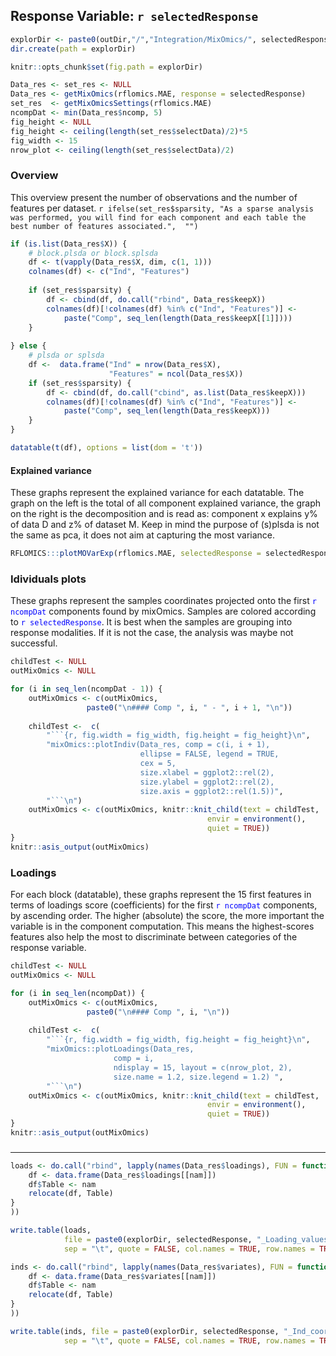 ## Response Variable: `r selectedResponse` 

```r
explorDir <- paste0(outDir,"/","Integration/MixOmics/", selectedResponse, "/")
dir.create(path = explorDir)

knitr::opts_chunk$set(fig.path = explorDir)
```

```r
Data_res <- set_res <- NULL
Data_res <- getMixOmics(rflomics.MAE, response = selectedResponse)
set_res  <- getMixOmicsSettings(rflomics.MAE)
ncompDat <- min(Data_res$ncomp, 5)
fig_height <- NULL
fig_height <- ceiling(length(set_res$selectData)/2)*5
fig_width <- 15
nrow_plot <- ceiling(length(set_res$selectData)/2)
```

### Overview

This overview present the number of observations and the number of features per dataset.
`r ifelse(set_res$sparsity, "As a sparse analysis was performed, you will find for each component and each table the best number of features associated.",  "")`

```r
if (is.list(Data_res$X)) {
    # block.plsda or block.splsda
    df <- t(vapply(Data_res$X, dim, c(1, 1)))
    colnames(df) <- c("Ind", "Features")
    
    if (set_res$sparsity) {
        df <- cbind(df, do.call("rbind", Data_res$keepX))
        colnames(df)[!colnames(df) %in% c("Ind", "Features")] <-
            paste("Comp", seq_len(length(Data_res$keepX[[1]])))
    }
    
} else {
    # plsda or splsda
    df <-  data.frame("Ind" = nrow(Data_res$X),
                      "Features" = ncol(Data_res$X))
    if (set_res$sparsity) {
        df <- cbind(df, do.call("cbind", as.list(Data_res$keepX)))
        colnames(df)[!colnames(df) %in% c("Ind", "Features")] <-
            paste("Comp", seq_len(length(Data_res$keepX)))
    }
}

datatable(t(df), options = list(dom = 't'))
```

#### Explained variance

These graphs represent the explained variance for each datatable. 
The graph on the left is the total of all component explained variance,
the graph on the right is the decomposition and is read as: component x explains y% of data D and z% of dataset M.
Keep in mind the purpose of (s)plsda is not the same as pca, it does not aim at capturing the most variance.

```r
RFLOMICS:::plotMOVarExp(rflomics.MAE, selectedResponse = selectedResponse)
```

### Idividuals plots {.tabset}

These graphs represent the samples coordinates projected onto the first 
<span style=color:blue>`r ncompDat`</span> components found by mixOmics.
Samples are colored according to 
<span style=color:blue>`r selectedResponse`</span>. 
It is best when the samples are grouping into response modalities.
If it is not the case, the analysis was maybe not successful.

```r
childTest <- NULL
outMixOmics <- NULL

for (i in seq_len(ncompDat - 1)) {
    outMixOmics <- c(outMixOmics,
                 paste0("\n#### Comp ", i, " - ", i + 1, "\n"))
    
    childTest <-  c(
        "```{r, fig.width = fig_width, fig.height = fig_height}\n",
        "mixOmics::plotIndiv(Data_res, comp = c(i, i + 1), 
                             ellipse = FALSE, legend = TRUE,
                             cex = 5,
                             size.xlabel = ggplot2::rel(2),
                             size.ylabel = ggplot2::rel(2),
                             size.axis = ggplot2::rel(1.5))",
        "```\n")
    outMixOmics <- c(outMixOmics, knitr::knit_child(text = childTest,
                                            envir = environment(),
                                            quiet = TRUE))
}
knitr::asis_output(outMixOmics)

```

### Loadings {.tabset}

For each block (datatable), these graphs represent the 15 first features in 
terms of loadings score (coefficients) for the first 
<span style=color:blue>`r ncompDat`</span> components, by ascending order. 
The higher (absolute) the score, the more important the variable is in the 
component computation. 
This means the highest-scores features also help the most to discriminate 
between categories of the response variable.

```r
childTest <- NULL
outMixOmics <- NULL

for (i in seq_len(ncompDat)) {
    outMixOmics <- c(outMixOmics,
                 paste0("\n#### Comp ", i, "\n"))
    
    childTest <-  c(
        "```{r, fig.width = fig_width, fig.height = fig_height}\n",
        "mixOmics::plotLoadings(Data_res, 
                       comp = i,
                       ndisplay = 15, layout = c(nrow_plot, 2),
                       size.name = 1.2, size.legend = 1.2) ",
        "```\n")
    outMixOmics <- c(outMixOmics, knitr::knit_child(text = childTest,
                                            envir = environment(),
                                            quiet = TRUE))
}
knitr::asis_output(outMixOmics)

```

### {.unlisted .unnumbered}

---

<!-- Exports -->

```r
loads <- do.call("rbind", lapply(names(Data_res$loadings), FUN = function(nam){
    df <- data.frame(Data_res$loadings[[nam]])
    df$Table <- nam
    relocate(df, Table)
}
))

write.table(loads, 
            file = paste0(explorDir, selectedResponse, "_Loading_values.txt"),
            sep = "\t", quote = FALSE, col.names = TRUE, row.names = TRUE)

inds <- do.call("rbind", lapply(names(Data_res$variates), FUN = function(nam){
    df <- data.frame(Data_res$variates[[nam]])
    df$Table <- nam
    relocate(df, Table)
}
))

write.table(inds, file = paste0(explorDir, selectedResponse, "_Ind_coord.txt"),
            sep = "\t", quote = FALSE, col.names = TRUE, row.names = TRUE)
```


